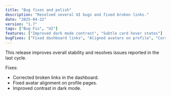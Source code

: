 ```yaml
---
title: "Bug fixes and polish"
description: "Resolved several UI bugs and fixed broken links."
date: "2025-04-22"
version: "1.7"
tags: ["Bug Fix", "UI"]
features: ["Improved dark mode contrast", "Subtle card hover states"]
bugFixes: ["Fixed dashboard links", "Aligned avatars on profile", "Corrected navbar focus state"]
---
```


This release improves overall stability and resolves issues reported in the last cycle.

Fixes:

- Corrected broken links in the dashboard.
- Fixed avatar alignment on profile pages.
- Improved contrast in dark mode.


